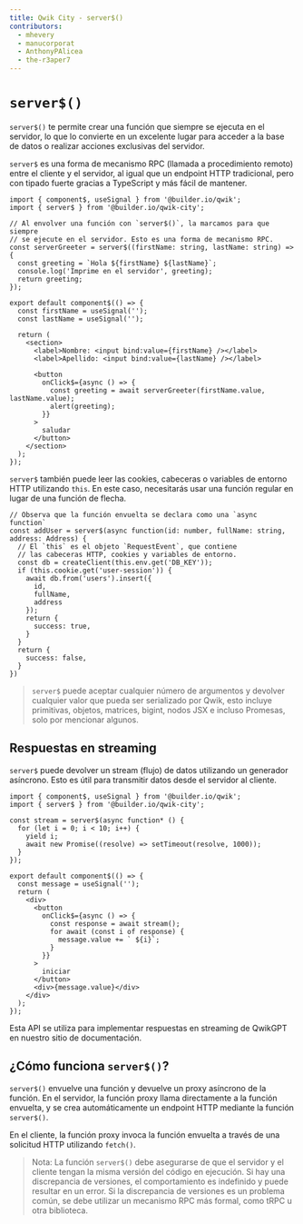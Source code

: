```yaml
---
title: Qwik City - server$()
contributors:
  - mhevery
  - manucorporat
  - AnthonyPAlicea
  - the-r3aper7
---
```


# `server$()`

`server$()` te permite crear una función que siempre se ejecuta en el servidor, lo que lo convierte en un excelente lugar para acceder a la base de datos o realizar acciones exclusivas del servidor.

`server$` es una forma de mecanismo RPC (llamada a procedimiento remoto) entre el cliente y el servidor, al igual que un endpoint HTTP tradicional, pero con tipado fuerte gracias a TypeScript y más fácil de mantener.

```tsx
import { component$, useSignal } from '@builder.io/qwik';
import { server$ } from '@builder.io/qwik-city';

// Al envolver una función con `server$()`, la marcamos para que siempre
// se ejecute en el servidor. Esto es una forma de mecanismo RPC.
const serverGreeter = server$((firstName: string, lastName: string) => {
  const greeting = `Hola ${firstName} ${lastName}`;
  console.log('Imprime en el servidor', greeting);
  return greeting;
});

export default component$(() => {
  const firstName = useSignal('');
  const lastName = useSignal('');

  return (
    <section>
      <label>Nombre: <input bind:value={firstName} /></label>
      <label>Apellido: <input bind:value={lastName} /></label>

      <button
        onClick$={async () => {
          const greeting = await serverGreeter(firstName.value, lastName.value);
          alert(greeting);
        }}
      >
        saludar
      </button>
    </section>
  );
});
```

`server$` también puede leer las cookies, cabeceras o variables de entorno HTTP utilizando `this`. En este caso, necesitarás usar una función regular en lugar de una función de flecha.

```tsx
// Observa que la función envuelta se declara como una `async function`
const addUser = server$(async function(id: number, fullName: string, address: Address) {
  // El `this` es el objeto `RequestEvent`, que contiene
  // las cabeceras HTTP, cookies y variables de entorno.
  const db = createClient(this.env.get('DB_KEY'));
  if (this.cookie.get('user-session')) {
    await db.from('users').insert({
      id,
      fullName,
      address
    });
    return {
      success: true,
    }
  }
  return {
    success: false,
  }
})
```

> `server$` puede aceptar cualquier número de argumentos y devolver cualquier valor que pueda ser serializado por Qwik, esto incluye primitivas, objetos, matrices, bigint, nodos JSX e incluso Promesas, solo por mencionar algunos.


## Respuestas en streaming

`server$` puede devolver un stream (flujo) de datos utilizando un generador asíncrono. Esto es útil para transmitir datos desde el servidor al cliente.

```tsx
import { component$, useSignal } from '@builder.io/qwik';
import { server$ } from '@builder.io/qwik-city';

const stream = server$(async function* () {
  for (let i = 0; i < 10; i++) {
    yield i;
    await new Promise((resolve) => setTimeout(resolve, 1000));
  }
});

export default component$(() => {
  const message = useSignal('');
  return (
    <div>
      <button
        onClick$={async () => {
          const response = await stream();
          for await (const i of response) {
            message.value += ` ${i}`;
          }
        }}
      >
        iniciar
      </button>
      <div>{message.value}</div>
    </div>
  );
});
```

Esta API se utiliza para implementar respuestas en streaming de QwikGPT en nuestro sitio de documentación.


## ¿Cómo funciona `server$()`?

`server$()` envuelve una función y devuelve un proxy asíncrono de la función. En el servidor, la función proxy llama directamente a la función envuelta, y se crea automáticamente un endpoint HTTP mediante la función `server$()`.

En el cliente, la función proxy invoca la función envuelta a través de una solicitud HTTP utilizando `fetch()`.

> Nota: La función `server$()` debe asegurarse de que el servidor y el cliente tengan la misma versión del código en ejecución. Si hay una discrepancia de versiones, el comportamiento es indefinido y puede resultar en un error. Si la discrepancia de versiones es un problema común, se debe utilizar un mecanismo RPC más formal, como tRPC u otra biblioteca.
